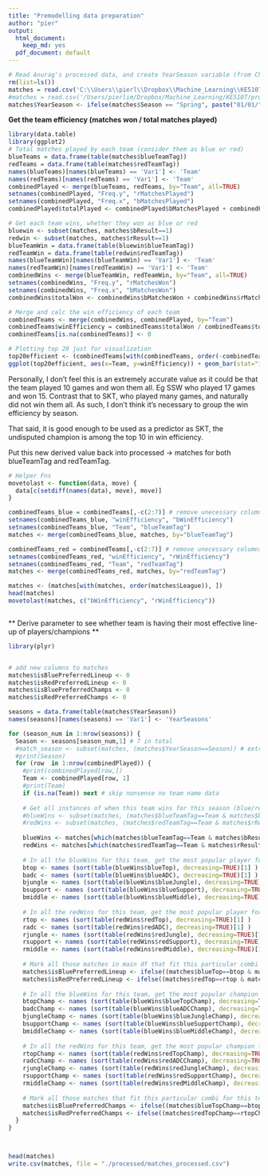 ```yaml
---
title: "Premodelling data preparation"
author: "pier"
output:
  html_document:
    keep_md: yes
  pdf_document: default
---
```



```r
# Read Anurag's processed data, and create YearSeason variable (from Charles)
rm(list=ls())
matches = read.csv('C:\\Users\\pierl\\Dropbox\\Machine_Learning\\KE5107\\processed\\matches.csv')
#matches = read.csv('/Users/pierlim/Dropbox/Machine_Learning/KE5107/processed/matches.csv')
matches$YearSeason <- ifelse(matches$Season == "Spring", paste("01/01/", as.character(matches$Year), sep=""), paste("01/06/", as.character(matches$Year), sep=""))


```

**Get the team efficiency (matches won / total matches played)**

```r
library(data.table)
library(ggplot2)
# Total matches played by each team (consider them as blue or red)
blueTeams = data.frame(table(matches$blueTeamTag))
redTeams = data.frame(table(matches$redTeamTag))
names(blueTeams)[names(blueTeams) == 'Var1'] <- 'Team'
names(redTeams)[names(redTeams) == 'Var1'] <- 'Team'
combinedPlayed <- merge(blueTeams, redTeams, by="Team", all=TRUE)
setnames(combinedPlayed, "Freq.y", "rMatchesPlayed")
setnames(combinedPlayed, "Freq.x", "bMatchesPlayed")
combinedPlayed$totalPlayed <- combinedPlayed$bMatchesPlayed + combinedPlayed$rMatchesPlayed

# Get each team wins, whether they won as blue or red
bluewin <- subset(matches, matches$bResult==1)
redwin <- subset(matches, matches$rResult==1)
blueTeamWin = data.frame(table(bluewin$blueTeamTag))
redTeamWin = data.frame(table(redwin$redTeamTag))
names(blueTeamWin)[names(blueTeamWin) == 'Var1'] <- 'Team'
names(redTeamWin)[names(redTeamWin) == 'Var1'] <- 'Team'
combinedWins <- merge(blueTeamWin, redTeamWin, by="Team", all=TRUE)
setnames(combinedWins, "Freq.y", "rMatchesWon")
setnames(combinedWins, "Freq.x", "bMatchesWon")
combinedWins$totalWon <- combinedWins$bMatchesWon + combinedWins$rMatchesWon

# Merge and calc the win efficiency of each team
combinedTeams <- merge(combinedWins, combinedPlayed, by="Team")
combinedTeams$winEfficiency = combinedTeams$totalWon / combinedTeams$totalPlayed
combinedTeams[is.na(combinedTeams)] <- 0 

# Plotting top 20 just for visualization
top20efficient <- (combinedTeams[with(combinedTeams, order(-combinedTeams$winEfficiency)), ])[1:20, ]
ggplot(top20efficient, aes(x=Team, y=winEfficiency)) + geom_bar(stat="identity") +ggtitle("Top 20 Teams Most Efficient At Winning") + theme(plot.title = element_text(hjust = 0.5))
```

Personally, I don't feel this is an extremely accurate value as it could be that the team played 10 games and won them all. Eg SSW who played 17 games and won 15. Contrast that to SKT, who played many games, and naturally did not win them all. As such, I don't think it's necessary to group the win efficiency by season. 

That said, it is good enough to be used as a predictor as SKT, the undisputed champion is among the top 10 in win efficiency. 

Put this new derived value back into processed -> matches for both blueTeamTag and redTeamTag.

```r
# Helper Fns
movetolast <- function(data, move) {
  data[c(setdiff(names(data), move), move)]
}

combinedTeams_blue = combinedTeams[,-c(2:7)] # remove unecessary columns
setnames(combinedTeams_blue, "winEfficiency", "bWinEfficiency")
setnames(combinedTeams_blue, "Team", "blueTeamTag")
matches <- merge(combinedTeams_blue, matches, by="blueTeamTag")

combinedTeams_red = combinedTeams[,-c(2:7)] # remove unecessary columns
setnames(combinedTeams_red, "winEfficiency", "rWinEfficiency")
setnames(combinedTeams_red, "Team", "redTeamTag")
matches <- merge(combinedTeams_red, matches, by="redTeamTag")

matches <- (matches[with(matches, order(matches$League)), ])
head(matches)
movetolast(matches, c("bWinEfficiency", "rWinEfficiency"))



```


** Derive parameter to see whether team is having their most effective line-up of players/champions **

```r

library(plyr)


# add new columns to matches
matches$isBluePreferredLineup <- 0
matches$isRedPreferredLineup <- 0
matches$isBluePreferredChamps <- 0
matches$isRedPreferredChamps <- 0

seasons = data.frame(table(matches$YearSeason))
names(seasons)[names(seasons) == 'Var1'] <- 'YearSeasons'

for (season_num in 1:nrow(seasons)) {
  Season <- seasons[season_num,1] # 7 in total
  #match_season <- subset(matches, (matches$YearSeason==Season)) # extract only matches for this season
  #print(Season)
  for (row  in 1:nrow(combinedPlayed)) { 
    #print(combinedPlayed[row,])
    Team <- combinedPlayed[row, 1]
    #print(Team)
    if (is.na(Team)) next # skip nonsense no team name data
    
    # Get all instances of when this team wins for this season (blue/red)
    #blueWins <- subset(matches, (matches$blueTeamTag==Team & matches$bResult==1 & matches$YearSeason==Season))
    #redWins <- subset(matches, (matches$redTeamTag==Team & matches$rResult==1 & matches$YearSeason==Season))
    
    blueWins <- matches[which(matches$blueTeamTag==Team & matches$bResult==1 & matches$YearSeason==Season),]
    redWins <- matches[which(matches$redTeamTag==Team & matches$rResult==1 & matches$YearSeason==Season),]
    
    # In all the blueWins for this team, get the most popular player for each pos for THIS SEASON
    btop <- names (sort(table(blueWins$blueTop), decreasing=TRUE)[1] )
    badc <- names (sort(table(blueWins$blueADC), decreasing=TRUE)[1] )
    bjungle <- names (sort(table(blueWins$blueJungle), decreasing=TRUE)[1])
    bsupport <- names (sort(table(blueWins$blueSupport), decreasing=TRUE)[1])
    bmiddle <- names (sort(table(blueWins$blueMiddle), decreasing=TRUE)[1])
    
    # In all the redWins for this team, get the most popular player for each pos for THIS SEASON
    rtop <- names (sort(table(redWins$redTop), decreasing=TRUE)[1] )
    radc <- names (sort(table(redWins$redADC), decreasing=TRUE)[1] )
    rjungle <- names (sort(table(redWins$redJungle), decreasing=TRUE)[1])
    rsupport <- names (sort(table(redWins$redSupport), decreasing=TRUE)[1])
    rmiddle <- names (sort(table(redWins$redMiddle), decreasing=TRUE)[1])
    
    # Mark all those matches in main df that fit this particular combi for this team as having the preferred line-up
    matches$isBluePreferredLineup <- ifelse((matches$blueTop==btop & matches$blueADC==badc & matches$blueJungle==bjungle & matches$blueSupport==bsupport & matches$blueMiddle==bmiddle & matches$YearSeason==Season), 1, matches$isBluePreferredLineup)
    matches$isRedPreferredLineup <- ifelse((matches$redTop==rtop & matches$redADC==radc & matches$redJungle==rjungle & matches$redSupport==rsupport & matches$redMiddle==rmiddle  & matches$YearSeason==Season), 1, matches$isRedPreferredLineup)
    
    # In all the blueWins for this team, get the most popular champion for each pos
    btopChamp <- names (sort(table(blueWins$blueTopChamp), decreasing=TRUE)[1] )
    badcChamp <- names (sort(table(blueWins$blueADCChamp), decreasing=TRUE)[1] )
    bjungleChamp <- names (sort(table(blueWins$blueJungleChamp), decreasing=TRUE)[1])
    bsupportChamp <- names (sort(table(blueWins$blueSupportChamp), decreasing=TRUE)[1])
    bmiddleChamp <- names (sort(table(blueWins$blueMiddleChamp), decreasing=TRUE)[1])
    
    # In all the redWins for this team, get the most popular champion for each pos
    rtopChamp <- names (sort(table(redWins$redTopChamp), decreasing=TRUE)[1] )
    radcChamp <- names (sort(table(redWins$redADCChamp), decreasing=TRUE)[1] )
    rjungleChamp <- names (sort(table(redWins$redJungleChamp), decreasing=TRUE)[1])
    rsupportChamp <- names (sort(table(redWins$redSupportChamp), decreasing=TRUE)[1])
    rmiddleChamp <- names (sort(table(redWins$redMiddleChamp), decreasing=TRUE)[1])
    
    # Mark all those matches that fit this particular combi for this team as having the preferred champions line-up
    matches$isBluePreferredChamps <- ifelse((matches$blueTopChamp==btopChamp & matches$blueADCChamp==badcChamp & matches$blueJungleChamp==bjungleChamp & matches$blueSupportChamp==bsupportChamp & matches$blueMiddleChamp==bmiddleChamp  & matches$YearSeason==Season), 1, matches$isBluePreferredChamps)
    matches$isRedPreferredChamps <- ifelse((matches$redTopChamp==rtopChamp & matches$redADCChamp==radcChamp & matches$redJungleChamp==rjungleChamp & matches$redSupportChamp==rsupportChamp & matches$redMiddleChamp==rmiddleChamp & matches$YearSeason==Season), 1, matches$isRedPreferredChamps)
  }
}



head(matches)
write.csv(matches, file = "./processed/matches_processed.csv")
```

